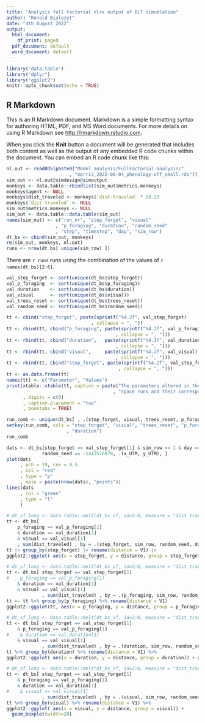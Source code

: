 ```yaml
---
title: "Analysis full factorial nlrx output of BLT simumlation"
author: "Ronald Bialozyt"
date: "4th August 2022"
output:
  html_document:
    df_print: paged
  pdf_document: default
  word_document: default
---
```


```r
library("data.table")
library("dplyr")
library("ggplot2")
knitr::opts_chunk$set(echo = TRUE)
```

## R Markdown

This is an R Markdown document. Markdown is a simple formatting syntax for authoring HTML, PDF, and MS Word documents. For more details on using R Markdown see <http://rmarkdown.rstudio.com>.

When you click the **Knit** button a document will be generated that includes both content as well as the output of any embedded R code chunks within the document. You can embed an R code chunk like this:

```r
nl.out <- readRDS(paste0("Model_analysis/FullFactorial-analysis/"
                       , "morris_2022-08-04_phenology-off_small.rds"))
sim_out <- nl.out@simdesign@simoutput
monkeys <- data.table::rbindlist(sim_out$metrics.monkeys)
monkeys$agent <- NULL
monkeys$dist_traveled <- monkeys$`dist-traveled` * 28.29
monkeys$`dist-traveled` <- NULL
sim_out$metrics.monkeys <- NULL
sim_out <- data.table::data.table(sim_out)
names(sim_out) <- c("run_nr", "step_forget", "visual"
                  , "p_foraging", "duration", "random_seed"
                  , "step", "timestep", "day", "sim_row")
dt_bs <- cbind(sim_out, monkeys)
rm(sim_out, monkeys, nl.out)
runs <- nrow(dt_bs[ unique(sim_row) ])
```

There are `r runs` runs using the combination of the values of 
`r names(dt_bs)[2:6]`.

```r
val_step_forget <- sort(unique(dt_bs$step_forget))
val_p_foraging  <- sort(unique(dt_bs$p_foraging))
val_duration    <- sort(unique(dt_bs$duration))
val_visual      <- sort(unique(dt_bs$visual))
val_trees_reset <- sort(unique(dt_bs$trees_reset))
val_random_seed <- sort(unique(dt_bs$random_seed))

tt <- cbind("step_forget", paste(sprintf("%4.2f", val_step_forget)
                               , collapse = ", "))
tt <- rbind(tt, cbind("p_foraging", paste(sprintf("%4.2f", val_p_foraging)
                                        , collapse = ", ")))
tt <- rbind(tt, cbind("duration",   paste(sprintf("%4.2f", val_duration)
                                        , collapse = ", ")))
tt <- rbind(tt, cbind("visual",     paste(sprintf("%4.2f", val_visual)
                                        , collapse = ", ")))
tt <- rbind(tt, cbind("step_forget", paste(sprintf("%4.2f", val_step_forget)
                                         , collapse = ", ")))
tt <- as.data.frame(tt)
names(tt) <- c("Parameter", "Values")
print(xtable::xtable(tt, caption = paste("The parameters altered in the behavior"
                                       , "space runs and their corresponding values."))
      , digits = c(0)
      , caption.placement = "top"
      , booktabs = TRUE)
```
```r
run_comb <- unique(dt_bs[ , .(step_forget, visual, trees_reset, p_foraging, duration)])
setkey(run_comb, cols = "step_forget", "visual", "trees_reset", "p_foraging"
                      , "duration")
run_comb
```
```r
dats <- dt_bs[step_forget == val_step_forget[1] & sim_row == 1 & day == 1 &
             random_seed == -1443516878, .(x_UTM, y_UTM), ]
plot(dats
     , pch = 19, cex = 0.5
     , col = "red" 
     , type = "p"
     , main = paste(nrow(dats), "points")) 
lines(dats
     , col = "green"
     , type = "l"
     ) 
```



```r
# dt_sf_long <- data.table::melt(dt_bs_sf, id=2:6, measure = "dist_traveled")
tt <- dt_bs[ 
    p_foraging == val_p_foraging[1]
    & duration == val_duration[1]
    & visual == val_visual[1]
    , sum(dist_traveled) , by = .(step_forget, sim_row, random_seed, day)]
tt |> group_by(step_forget) |> rename(distance = V1) |> 
ggplot2::ggplot( aes(x = step_forget, y = distance, group = step_forget)) + geom_boxplot(width=20)

```

```r
# dt_sf_long <- data.table::melt(dt_bs_sf, id=2:6, measure = "dist_traveled")
tt <- dt_bs[ step_forget == val_step_forget[1]
#    p_foraging == val_p_foraging[1]
    & duration == val_duration[1]
    & visual == val_visual[1]
             , sum(dist_traveled) , by = .(p_foraging, sim_row, random_seed, day)]
tt <- tt %>% group_by(p_foraging) %>% rename(distance = V1)
ggplot2::ggplot(tt, aes(x = p_foraging, y = distance, group = p_foraging)) + geom_boxplot(width=20)

```

```r
# dt_sf_long <- data.table::melt(dt_bs_sf, id=2:6, measure = "dist_traveled")
tt <- dt_bs[ step_forget == val_step_forget[1]
    & p_foraging == val_p_foraging[1]
#    & duration == val_duration[1]
    & visual == val_visual[1]
             , sum(dist_traveled) , by = .(duration, sim_row, random_seed, day)]
tt %>% group_by(duration) %>% rename(distance = V1) %>% 
ggplot2::ggplot( aes(x = duration, y = distance, group = duration)) + geom_boxplot(width=20)

```

```r
# dt_sf_long <- data.table::melt(dt_bs_sf, id=2:6, measure = "dist_traveled")
tt <- dt_bs[ step_forget == val_step_forget[1]
    & p_foraging == val_p_foraging[1]
    & duration == val_duration[1]
#    & visual == val_visual[1]
             , sum(dist_traveled) , by = .(visual, sim_row, random_seed, day)]
tt %>% group_by(visual) %>% rename(distance = V1) %>% 
ggplot2::ggplot( aes(x = visual, y = distance, group = visual)) + 
  geom_boxplot(width=20)

```

